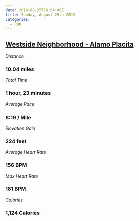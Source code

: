 ```yaml
---
date: 2019-08-25T16:04:00Z
title: Sunday, August 25th 2019
categories:
  - Run
---
```

## [Westside Neighborhood - Alamo Placita](https://www.strava.com/activities/2651084237)

_Distance_

### 10.04 miles

_Total Time_

### 1 hour, 23 minutes

_Average Pace_

### 8:19 / Mile

_Elevation Gain_

### 224 feet

_Average Heart Rate_

### 156 BPM

_Max Heart Rate_

### 181 BPM

_Calories_

### 1,124 Calories